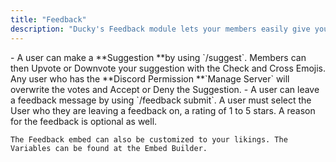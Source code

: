 ```yaml
---
title: "Feedback"
description: "Ducky's Feedback module lets your members easily give your server feedback through ratings/reviews and suggestions."
---
```


<Steps>
  <Step title="Suggestions" titleSize="h2">
    - A user can make a **Suggestion **by using `/suggest`. Members can then Upvote or Downvote your suggestion with the Check and Cross Emojis. Any user who has the **Discord Permission **`Manage Server` will overwrite the votes and Accept or Deny the Suggestion.
  </Step>
  <Step title="Feedback" titleSize="h2">
    - A user can leave a feedback message by using `/feedback submit`. A user must select the  User who they are leaving a feedback on, a rating of 1 to 5 stars. A reason for the feedback is optional as well.

    The Feedback embed can also be customized to your likings. The Variables can be found at the Embed Builder.
  </Step>
</Steps>